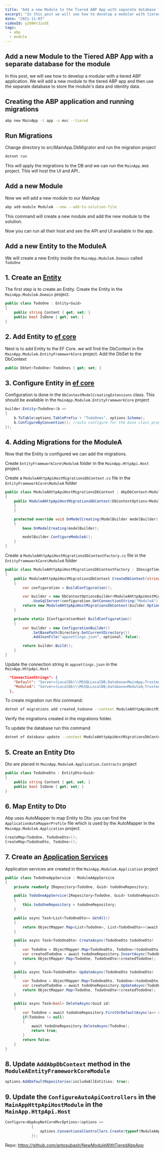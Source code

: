 ```yaml
---
title: "Add a new Module to the Tiered ABP App with separate database for the module"
excerpt: "In this post we will see how to develop a modular with tiered abp application. We will add a new module to tiered abp app and then use the separate database to store the modules data and the identity data."
date: "2021-11-03"
videoId: y2O8Hr3ioSE
tags:
  - abp
  - module
---
```


<YoutubeVideo videoId={props.videoId} />

<TOCInline toc={props.toc} asDisclosure />

## Add a new Module to the Tiered ABP App with a separate database for the module

In this post, we will see how to develop a modular with a tiered ABP application. We will add a new module to the tiered ABP app and then use the separate database to store the module's data and identity data.

## Creating the ABP application and running migrations

```bash
abp new MainApp -t app -u mvc --tiered 
```

## Run Migrations

Change directory to src/MainApp.DbMigrator and run the migration project

```bash
dotnet run
```

This will apply the migrations to the DB and we can run the `MainApp.Web` project. This will host the UI and API..

## Add a new Module

Now we will add a new module to our MainApp

```bash
abp add-module ModuleA --new --add-to-solution-file
```

This command will create a new module and add the new module to the solution.

Now you can run all their host and see the API and UI available in the app.

## Add a new Entity to the ModuleA

We will create a new Entity inside the `MainApp.ModuleA.Domain` called `TodoOne`

## 1. Create an [Entity](https://docs.abp.io/en/abp/latest/Entities)

The first step is to create an Entity. Create the Entity in the `MainApp.ModuleA.Domain` project.

```cs
public class TodoOne : Entity<Guid>
{
    public string Content { get; set; }
    public bool IsDone { get; set; }
}
```

## 2. Add Entity to [ef core](https://docs.abp.io/en/abp/latest/Entity-Framework-Core)

Next is to add Entity to the EF Core. we will find the DbContext in the `MainApp.ModuleA.EntityFrameworkCore` project. Add the DbSet to the DbContext

```cs
public DbSet<TodoOne> TodoOnes { get; set; }
```

## 3. Configure Entity in [ef core](https://docs.abp.io/en/abp/latest/Entity-Framework-Core#configurebyconvention-method)

Configuration is done in the `DbContextModelCreatingExtensions` class. This should be available in the `MainApp.ModuleA.EntityFrameworkCore` project

```cs
builder.Entity<TodoOne>(b =>
{
    b.ToTable(options.TablePrefix + "TodoOnes", options.Schema);
    b.ConfigureByConvention(); //auto configure for the base class props
});
```

## 4. Adding Migrations for the ModuleA

Now that the Entity is configured we can add the migrations.

Create `EntityFrameworkCore\ModuleA` folder in the `MainApp.HttpApi.Host` project.

Create a `ModuleAHttpApiHostMigrationsDbContext.cs` file in the `EntityFrameworkCore\ModuleA` folder

```cs
public class ModuleAHttpApiHostMigrationsDbContext : AbpDbContext<ModuleAHttpApiHostMigrationsDbContext>
{
    public ModuleAHttpApiHostMigrationsDbContext(DbContextOptions<ModuleAHttpApiHostMigrationsDbContext> options) : base(options)
    {
    }

    protected override void OnModelCreating(ModelBuilder modelBuilder)
    {
        base.OnModelCreating(modelBuilder);

        modelBuilder.ConfigureModuleA();
    }
}
```

Create a `ModuleAHttpApiHostMigrationsDbContextFactory.cs` file in the `EntityFrameworkCore\ModuleA` folder

```cs
public class ModuleAHttpApiHostMigrationsDbContextFactory : IDesignTimeDbContextFactory<ModuleAHttpApiHostMigrationsDbContext>
{
    public ModuleAHttpApiHostMigrationsDbContext CreateDbContext(string[] args)
    {
        var configuration = BuildConfiguration();

        var builder = new DbContextOptionsBuilder<ModuleAHttpApiHostMigrationsDbContext>()
            .UseSqlServer(configuration.GetConnectionString("ModuleA"));
        return new ModuleAHttpApiHostMigrationsDbContext(builder.Options);
    }

    private static IConfigurationRoot BuildConfiguration()
    {
        var builder = new ConfigurationBuilder()
            .SetBasePath(Directory.GetCurrentDirectory())
            .AddJsonFile("appsettings.json", optional: false);

        return builder.Build();
    }
}
```

Update the connection string in `appsettings.json` in the `MainApp.HttpApi.Host`

```json
  "ConnectionStrings": {
    "Default": "Server=(LocalDb)\\MSSQLLocalDB;Database=MainApp;Trusted_Connection=True",
    "ModuleA": "Server=(LocalDb)\\MSSQLLocalDB;Database=ModuleA;Trusted_Connection=True",
  },
```

To create migration run this command:

```bash
dotnet ef migrations add created_todoone --context ModuleAHttpApiHostMigrationsDbContext --output-dir Migrations/ModuleA
```

Verify the migrations created in the migrations folder.

To update the database run this command

```bash
dotnet ef database update --context ModuleAHttpApiHostMigrationsDbContext
```

## 5. Create an Entity Dto

Dto are placed in `MainApp.ModuleA.Application.Contracts` project

```cs
public class TodoOneDto : EntityDto<Guid>
{
    public string Content { get; set; }
    public bool IsDone { get; set; }
}
```

## 6. Map Entity to Dto

Abp uses AutoMapper to map Entity to Dto. you can find the `ApplicationAutoMapperProfile` file which is used by the AutoMapper in the `MainApp.ModuleA.Application` project.

```cs
CreateMap<TodoOne, TodoOneDto>();
CreateMap<TodoOneDto, TodoOne>();
```

## 7. Create an [Application Services](https://docs.abp.io/en/abp/latest/Application-Services)

Application services are created in the `MainApp.ModuleA.Application` project

```cs
public class TodoOneAppService : ModuleAAppService
{
    private readonly IRepository<TodoOne, Guid> todoOneRepository;

    public TodoOneAppService(IRepository<TodoOne, Guid> todoOneRepository)
    {
        this.todoOneRepository = todoOneRepository;
    }

    public async Task<List<TodoOneDto>> GetAll()
    {
        return ObjectMapper.Map<List<TodoOne>, List<TodoOneDto>>(await todoOneRepository.GetListAsync());
    }

    public async Task<TodoOneDto> CreateAsync(TodoOneDto todoOneDto)
    {
        var TodoOne = ObjectMapper.Map<TodoOneDto, TodoOne>(todoOneDto);
        var createdTodoOne = await todoOneRepository.InsertAsync(TodoOne);
        return ObjectMapper.Map<TodoOne, TodoOneDto>(createdTodoOne);
    }

    public async Task<TodoOneDto> UpdateAsync(TodoOneDto todoOneDto)
    {
        var TodoOne = ObjectMapper.Map<TodoOneDto, TodoOne>(todoOneDto);
        var createdTodoOne = await todoOneRepository.UpdateAsync(TodoOne);
        return ObjectMapper.Map<TodoOne, TodoOneDto>(createdTodoOne);
    }

    public async Task<bool> DeleteAsync(Guid id)
    {
        var TodoOne = await todoOneRepository.FirstOrDefaultAsync(x=> x.Id == id);
        if(TodoOne != null)
        {
            await todoOneRepository.DeleteAsync(TodoOne);
            return true;
        }
        return false;
    }
}
```

## 8. Update `AddAbpDbContext` method in the `ModuleAEntityFrameworkCoreModule`

```cs
options.AddDefaultRepositories(includeAllEntities: true);
```

## 9. Update the `ConfigureAutoApiControllers` in the `MainAppHttpApiHostModule` in the `MainApp.HttpApi.Host`

```cs
Configure<AbpAspNetCoreMvcOptions>(options =>
            {
                options.ConventionalControllers.Create(typeof(ModuleAApplicationModule).Assembly);
            });
```

Repo: https://github.com/antosubash/NewModuleWithTieredAbpApp
